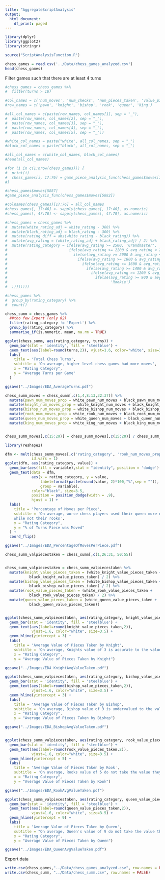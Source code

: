 ```yaml
---
title: "AggregateScriptAnalysis"
output:
  html_document:
    df_print: paged
---
```



```r
library(dplyr)
library(ggplot2)
library(stringr)
```

```r
source("ScriptAnalysisFunction.R")
```


```r
chess_games = read.csv('../Data/chess_games_analyzed.csv')
head(chess_games)
```

Filter games such that there are at least 4 turns
```r
#chess_games = chess_games %>%
#  filter(turns > 10)
```


```r
#col_names = c('num_moves', 'num_checks', 'num_pieces_taken', 'value_pieces_taken', 'list_pieces_taken')
#row_names = c('pawn', 'knight', 'bishop', 'rook', 'queen', 'king')

#all_col_names = c(paste(row_names, col_names[1], sep = "_"),
#  paste(row_names, col_names[2], sep = "_"),
#  paste(row_names, col_names[3], sep = "_"),
#  paste(row_names, col_names[4], sep = "_"),
#  paste(row_names, col_names[5], sep = "_"))

#white_col_names = paste("white", all_col_names, sep = "_")
#black_col_names = paste("black", all_col_names, sep = "_")

#all_col_names = c(white_col_names, black_col_names)
#head(all_col_names)
```


```r
#for (i in c(1:nrow(chess_games))) {
#  print(i)
#  chess_games[i, 17:76] = game_piece_analysis_func(chess_games$moves[i])
#}

#chess_games$moves[5887]
#game_piece_analysis_func(chess_games$moves[5882])
```

```r
#colnames(chess_games)[17:76] = all_col_names
#chess_games[, 17:40] <- sapply(chess_games[, 17:40], as.numeric)
#chess_games[, 47:70] <- sapply(chess_games[, 47:70], as.numeric)
```

```r
#chess_games = chess_games %>%
#  mutate(white_rating_adj = white_rating - 300) %>%
#  mutate(black_rating_adj = black_rating - 300) %>%
#  mutate(rating_diff = abs(white_rating - black_rating)) %>%
#  mutate(avg_rating = (white_rating_adj + black_rating_adj) / 2) %>%
#  mutate(rating_category = ifelse(avg_rating >= 2500, 'Grandmaster',
#                            ifelse(avg_rating >= 2200 & avg_rating < 2500, 'Master',
#                              ifelse(avg_rating >= 2000 & avg_rating < 2200, 'Expert',
#                                ifelse(avg_rating >= 1800 & avg_rating < 2000, 'ClassA',
#                                  ifelse(avg_rating >= 1600 & avg_rating < 1800, 'ClassB',
#                                    ifelse(avg_rating >= 1400 & avg_rating < 1600, 'ClassC',
#                                      ifelse(avg_rating >= 1200 & avg_rating < 1400, 'ClassD',
#                                        ifelse(avg_rating >= 900 & avg_rating < 1200, 'Novice',
#                                               'Rookie')
#  ))))))))
```

```r
#chess_games %>%
#  group_by(rating_category) %>%
#  count()
```


```r
chess_summ = chess_games %>%
  ##too few Expert (only 82)
  filter(rating_category != 'Expert') %>%
  group_by(rating_category) %>%
  summarise_if(is.numeric, mean, na.rm = TRUE)
```

```r
ggplot(chess_summ, aes(rating_category, turns)) + 
  geom_bar(stat = 'identity', fill = 'steelblue') + 
  geom_text(aes(label=round(turns,2)), vjust=1.6, color="white", size=3.5)+
  labs(
    title = 'Total Chess Turns',
    subtitle = 'On average, higher level chess games had more moves',
    x = "Rating Category", 
    y = "Average Turns per Game"
  )

ggsave("../Images/EDA_AverageTurns.pdf")
```


```r
chess_summ_moves = chess_summ[,c(1,4,8:13,32:37)] %>%
  mutate(pawn_num_moves_prop = white_pawn_num_moves + black_pawn_num_moves) %>%
  mutate(knight_num_moves_prop = white_knight_num_moves + black_knight_num_moves) %>%
  mutate(bishop_num_moves_prop = white_bishop_num_moves + black_bishop_num_moves) %>%
  mutate(rook_num_moves_prop = white_rook_num_moves + black_rook_num_moves) %>%
  mutate(queen_num_moves_prop = white_queen_num_moves + black_queen_num_moves) %>%
  mutate(king_num_moves_prop = white_king_num_moves + black_king_num_moves)


chess_summ_moves[,c(15:20)] = chess_summ_moves[,c(15:20)] / chess_summ_moves$turns


```

```r
library(reshape2)

dfm <- melt(chess_summ_moves[,c('rating_category', 'rook_num_moves_prop','queen_num_moves_prop')],
            id.vars = 1)
ggplot(dfm, aes(rating_category, value)) + 
  geom_bar(aes(fill = variable),stat = "identity", position = 'dodge') +
  geom_text(data = dfm,
            aes(x = rating_category, y = value, 
                label=format(paste(round(value, 2)*100,"%",sep = "")),
                group = variable),
            color="black", size=3.5,
            position = position_dodge(width = .9),
            hjust = 1) +
  labs(
    title = 'Percentage of Moves per Piece',
    subtitle = 'On average, worse chess players used their queen more often, 
    while not their rooks',
    x = "Rating Category", 
    y = "% of Turns Piece was Moved"
  ) +
  coord_flip()

ggsave("../Images/EDA_PercentageOfMovesPerPiece.pdf")

```

```r
chess_summ_valpiecestaken = chess_summ[,c(1,26:31, 50:55)]


chess_summ_valpiecestaken = chess_summ_valpiecestaken %>%
  mutate(knight_value_pieces_taken = (white_knight_value_pieces_taken +
           black_knight_value_pieces_taken) / 2) %>%
  mutate(bishop_value_pieces_taken = (white_bishop_value_pieces_taken +
           black_bishop_value_pieces_taken) / 2) %>%
  mutate(rook_value_pieces_taken = (white_rook_value_pieces_taken +
           black_rook_value_pieces_taken) / 2) %>%
  mutate(queen_value_pieces_taken = (white_queen_value_pieces_taken +
           black_queen_value_pieces_taken))


ggplot(chess_summ_valpiecestaken, aes(rating_category, knight_value_pieces_taken)) + 
  geom_bar(stat = 'identity', fill = 'steelblue') +
  geom_text(aes(label=round(knight_value_pieces_taken,2)), 
            vjust=1.6, color="white", size=3.5) +
  geom_hline(yintercept = 3) +
  labs(
    title = 'Average Value of Pieces Taken by Knight',
    subtitle = 'On average, Knights value of 3 is accurate to the value of pieces it takes',
    x = "Rating Category", 
    y = "Average Value of Pieces Taken by Knight")

ggsave("../Images/EDA_KnightAvgValueTaken.pdf")

ggplot(chess_summ_valpiecestaken, aes(rating_category, bishop_value_pieces_taken)) + 
  geom_bar(stat = 'identity', fill = 'steelblue') +
  geom_text(aes(label=round(bishop_value_pieces_taken,2)), 
            vjust=1.6, color="white", size=3.5) +
  geom_hline(yintercept = 3) +
  labs(
    title = 'Average Value of Pieces Taken by Bishop',
    subtitle = 'On average, Bishop value of 3 is undervalued to the value of pieces it takes',
    x = "Rating Category", 
    y = "Average Value of Pieces Taken by Bishop")

ggsave("../Images/EDA_BishopAvgValueTaken.pdf")


ggplot(chess_summ_valpiecestaken, aes(rating_category, rook_value_pieces_taken)) + 
  geom_bar(stat = 'identity', fill = 'steelblue') +
  geom_text(aes(label=round(rook_value_pieces_taken,2)), 
            vjust=1.6, color="white", size=3.5) +
  geom_hline(yintercept = 5) +
  labs(
    title = 'Average Value of Pieces Taken by Rook',
    subtitle = 'On average, Rooks value of 5 do not take the value they are associated with',
    x = "Rating Category", 
    y = "Average Value of Pieces Taken by Rook")

ggsave("../Images/EDA_RookAvgValueTaken.pdf")

ggplot(chess_summ_valpiecestaken, aes(rating_category, queen_value_pieces_taken)) + 
  geom_bar(stat = 'identity', fill = 'steelblue') +
  geom_text(aes(label=round(queen_value_pieces_taken,2)), 
            vjust=1.6, color="white", size=3.5) +
  geom_hline(yintercept = 9) +
  labs(
    title = 'Average Value of Pieces Taken by Queen',
    subtitle = "On average, Queen's value of 9 do not take the value they are associated with",
    x = "Rating Category", 
    y = "Average Value of Pieces Taken by Queen")

ggsave("../Images/EDA_QueenAvgValueTaken.pdf")


```


Export data
```r
write.csv(chess_games,"../Data/chess_games_analyzed.csv", row.names = FALSE)
write.csv(chess_summ, "../Data/chess_summ.csv", row.names = FALSE)
```